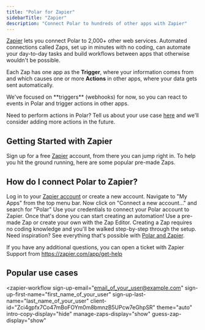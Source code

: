 ```yaml
---
title: "Polar for Zapier"
sidebarTitle: "Zapier"
description: "Connect Polar to hundreds of other apps with Zapier"
---
```


[Zapier](https://zapier.com/apps/polar/integrations) lets you connect Polar to 2,000+ other web services. Automated connections called Zaps, set up in minutes with no coding, can automate your day-to-day tasks and build workflows between apps that otherwise wouldn't be possible.

Each Zap has one app as the **Trigger**, where your information comes from and which causes one or more **Actions** in other apps, where your data gets sent automatically.

<Note>
  We've focused on **triggers** (webhooks) for now, so you can react to events in Polar and trigger actions in other apps.

Need to perform actions in Polar? Tell us about your use case [here](https://github.com/orgs/polarsource/discussions/new?category=integrations&labels=integrations%2Fzapier) and we'll consider adding more actions in the future.

</Note>

## Getting Started with Zapier

Sign up for a free [Zapier](https://zapier.com/apps/polar/integrations) account, from there you can jump right in. To help you hit the ground running, here are some popular pre-made Zaps.

<script src="https://zapier.com/zapbook/embed/widget.js?services=polar&container=true&limit=5,"></script>

## How do I connect Polar to Zapier?

Log in to your [Zapier account](https://zapier.com/sign-up) or create a new account.
Navigate to "My Apps" from the top menu bar.
Now click on "Connect a new account..." and search for "Polar"
Use your credentials to connect your Polar account to Zapier.
Once that's done you can start creating an automation! Use a pre-made Zap or create your own with the Zap Editor. Creating a Zap requires no coding knowledge and you'll be walked step-by-step through the setup.
Need inspiration? See everything that's possible with [Polar and Zapier](https://zapier.com/apps/Polar/integrations).

If you have any additional questions, you can open a ticket with Zapier Support from https://zapier.com/app/get-help

## Popular use cases

<script
  type="module"
  src="https://cdn.zapier.com/packages/partner-sdk/v0/zapier-elements/zapier-elements.esm.js"
></script>

<link
  rel="stylesheet"
  href="https://cdn.zapier.com/packages/partner-sdk/v0/zapier-elements/zapier-elements.css"
/>

<zapier-workflow
sign-up-email="email_of_your_user@example.com"
sign-up-first-name="first_name_of_your_user"
sign-up-last-name="last_name_of_your_user"
client-id="Zci4gpfx7Co47mBoFOYm0m8bmnzB5UPcw7eGhpSR"
theme="auto"
intro-copy-display="hide"
manage-zaps-display="show"
guess-zap-display="show"

> </zapier-workflow>
